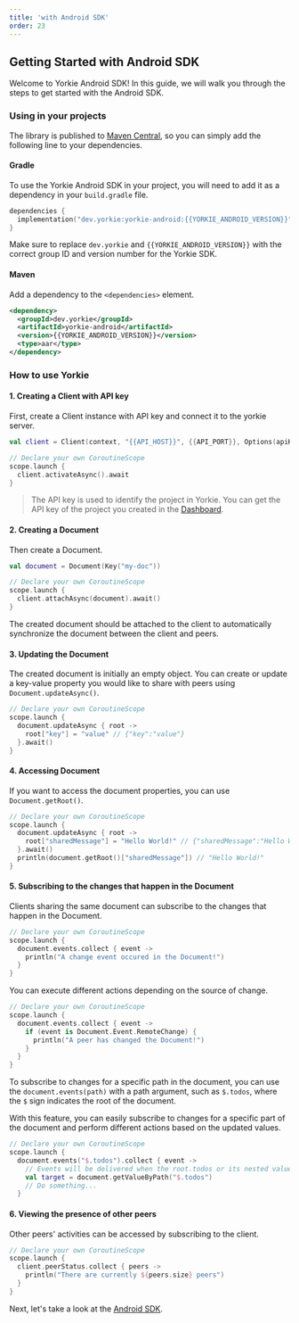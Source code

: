 ```yaml
---
title: 'with Android SDK'
order: 23
---
```


## Getting Started with Android SDK

Welcome to Yorkie Android SDK! In this guide, we will walk you through the steps to get started with the Android SDK.

### Using in your projects

The library is published to [Maven Central](https://repo1.maven.org/maven2/dev/yorkie/yorkie-android/), so you can simply add the following line to your dependencies.

#### Gradle

To use the Yorkie Android SDK in your project, you will need to add it as a dependency in your `build.gradle` file.

```kotlin
dependencies {
  implementation("dev.yorkie:yorkie-android:{{YORKIE_ANDROID_VERSION}}")
}
```

Make sure to replace `dev.yorkie` and `{{YORKIE_ANDROID_VERSION}}` with the correct group ID and version number for the Yorkie SDK.

#### Maven
Add a dependency to the `<dependencies>` element.

```xml
<dependency>
  <groupId>dev.yorkie</groupId>
  <artifactId>yorkie-android</artifactId>
  <version>{{YORKIE_ANDROID_VERSION}}</version>
  <type>aar</type>
</dependency>
```

### How to use Yorkie

#### 1. Creating a Client with API key

First, create a Client instance with API key and connect it to the yorkie server.

```kotlin
val client = Client(context, "{{API_HOST}}", {{API_PORT}}, Options(apiKey = "xxxxxxxxxxxxxxxxxxxx"))

// Declare your own CoroutineScope
scope.launch {
  client.activateAsync().await	
}
```

> The API key is used to identify the project in Yorkie. You can get the API key of the project you created in the [Dashboard]({{DASHBOARD_PATH}}).

#### 2. Creating a Document

Then create a Document.

```kotlin
val document = Document(Key("my-doc"))

// Declare your own CoroutineScope
scope.launch {
  client.attachAsync(document).await()
}
```

The created document should be attached to the client to automatically synchronize the document between the client and peers.

#### 3. Updating the Document

The created document is initially an empty object. You can create or update a key-value property you would like to share with peers using `Document.updateAsync()`.

```kotlin
// Declare your own CoroutineScope
scope.launch {
  document.updateAsync { root ->
    root["key"] = "value" // {"key":"value"}
  }.await()
}
```

#### 4. Accessing Document

If you want to access the document properties, you can use `Document.getRoot()`.

```kotlin
// Declare your own CoroutineScope
scope.launch {
  document.updateAsync { root ->
    root["sharedMessage"] = "Hello World!" // {"sharedMessage":"Hello World!"}
  }.await()
  println(document.getRoot()["sharedMessage"]) // "Hello World!"
}
```

#### 5. Subscribing to the changes that happen in the Document

Clients sharing the same document can subscribe to the changes that happen in the Document.

```kotlin
// Declare your own CoroutineScope
scope.launch {
  document.events.collect { event ->
    println("A change event occured in the Document!")
  }
}
```

You can execute different actions depending on the source of change.
 

```kotlin
// Declare your own CoroutineScope
scope.launch {
  document.events.collect { event ->
    if (event is Document.Event.RemoteChange) {
      println("A peer has changed the Document!")
    }
  }
}
```

To subscribe to changes for a specific path in the document, you can use the `document.events(path)` with a path argument, such as `$.todos`, where the `$` sign indicates the root of the document.

 With this feature, you can easily subscribe to changes for a specific part of the document and perform different actions based on the updated values.

```kotlin
// Declare your own CoroutineScope
scope.launch {
  document.events("$.todos").collect { event ->
    // Events will be delivered when the root.todos or its nested values change.
    val target = document.getValueByPath("$.todos")
    // Do something...
  }

```

#### 6. Viewing the presence of other peers

Other peers' activities can be accessed by subscribing to the client.

```kotlin
// Declare your own CoroutineScope
scope.launch {
  client.peerStatus.collect { peers ->
    println("There are currently ${peers.size} peers")
  }
}
```

Next, let's take a look at the [Android SDK](/docs/android-sdk).
